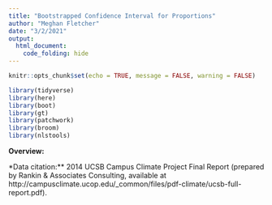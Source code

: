 ```yaml
---
title: "Bootstrapped Confidence Interval for Proportions"
author: "Meghan Fletcher"
date: "3/2/2021"
output: 
  html_document:
    code_folding: hide
---
```


```r
knitr::opts_chunk$set(echo = TRUE, message = FALSE, warning = FALSE)

library(tidyverse)
library(here)
library(boot)
library(gt)
library(patchwork)
library(broom)
library(nlstools)
```

**Overview:**
















*Data citation:** 2014 UCSB Campus Climate Project Final Report (prepared by Rankin & Associates Consulting, available at http://campusclimate.ucop.edu/_common/files/pdf-climate/ucsb-full-report.pdf).
